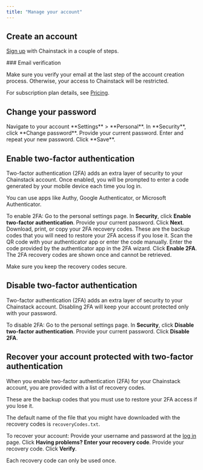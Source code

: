 ```yaml
---
title: "Manage your account"
---
```


## Create an account

[Sign up](https://console.chainstack.com/user/account/create) with Chainstack in a couple of steps.

<Info>
  ### Email verification

  Make sure you verify your email at the last step of the account creation process. Otherwise, your access to Chainstack will be restricted.
</Info>

For subscription plan details, see [Pricing](https://chainstack.com/pricing/).

## Change your password
<Steps>
  <Step>
    Navigate to your account **Settings** > **Personal**.
  </Step>
  <Step>
    In **Security**, click **Change password**.
  </Step>
  <Step>
    Provide your current password.
  </Step>
  <Step>
    Enter and repeat your new password.
  </Step>
  <Step>
    Click **Save**.
  </Step>
</Steps>

## Enable two-factor authentication

Two-factor authentication (2FA) adds an extra layer of security to your Chainstack account. Once enabled, you will be prompted to enter a code generated by your mobile device each time you log in.

You can use apps like Authy, Google Authenticator, or Microsoft Authenticator.

To enable 2FA:
<Steps>
  <Step>
    Go to the personal settings page.
  </Step>
  <Step>
    In **Security**, click **Enable two-factor authentication**.
  </Step>
  <Step>
    Provide your current password. Click **Next**.
  </Step>
  <Step>
    Download, print, or copy your 2FA recovery codes. These are the backup codes that you will need to restore your 2FA access if you lose it.
  </Step>
  <Step>
    Scan the QR code with your authenticator app or enter the code manually.
  </Step>
  <Step>
    Enter the code provided by the authenticator app in the 2FA wizard. Click **Enable 2FA**.
  </Step>
</Steps>
<Warning>
  The 2FA recovery codes are shown once and cannot be retrieved.

  Make sure you keep the recovery codes secure.
</Warning>

## Disable two-factor authentication

Two-factor authentication (2FA) adds an extra layer of security to your Chainstack account. Disabling 2FA will keep your account protected only with your password.

To disable 2FA:
<Steps>
  <Step>
    Go to the personal settings page.
  </Step>
  <Step>
    In **Security**, click **Disable two-factor authentication**.
  </Step>
  <Step>
    Provide your current password. Click **Disable 2FA**.
  </Step>
</Steps>
## Recover your account protected with two-factor authentication

When you enable two-factor authentication (2FA) for your Chainstack account, you are provided with a list of recovery codes.

These are the backup codes that you must use to restore your 2FA access if you lose it.

The default name of the file that you might have downloaded with the recovery codes is `recoveryCodes.txt`.

To recover your account:
<Steps>
  <Step>
    Provide your username and password at the [log in](https://console.chainstack.com/) page.
  </Step>
  <Step>
    Click **Having problems? Enter your recovery code**.
  </Step>
  <Step>
    Provide your recovery code. Click **Verify**.
  </Step>
</Steps>

<Warning>
  Each recovery code can only be used once.
</Warning>
